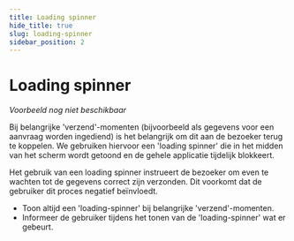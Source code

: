 ```yaml
---
title: Loading spinner
hide_title: true
slug: loading-spinner
sidebar_position: 2
---
```



# Loading spinner

<Alert kind="warning" content="Let op: dit patroon is nog in ontwikkeling." />

<ComponentExample>
  <em>Voorbeeld nog niet beschikbaar</em>
</ComponentExample>

<p>
  Bij belangrijke 'verzend'-momenten (bijvoorbeeld als gegevens voor een aanvraag worden ingediend) is het belangrijk om
  dit aan de bezoeker terug te koppelen. We gebruiken hiervoor een 'loading spinner' die in het midden van het scherm
  wordt getoond en de gehele applicatie tijdelijk blokkeert.
</p>
<p>
  Het gebruik van een loading spinner instrueert de bezoeker om even te wachten tot de gegevens correct zijn verzonden.
  Dit voorkomt dat de gebruiker dit proces negatief beïnvloedt.
</p>

- Toon altijd een 'loading-spinner' bij belangrijke 'verzend'-momenten.
- Informeer de gebruiker tijdens het tonen van de 'loading-spinner' wat er gebeurt.
